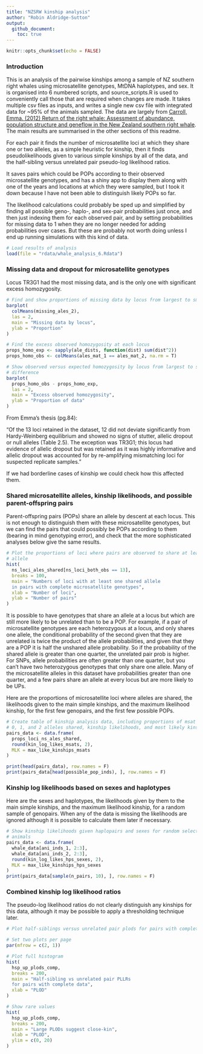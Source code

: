 ```yaml
---
title: "NZSRW kinship analysis"
author: "Robin Aldridge-Sutton"
output:   
  github_document:
    toc: true
---
```


```r
knitr::opts_chunk$set(echo = FALSE)
```

### Introduction

This is an analysis of the pairwise kinships among a sample of NZ southern right whales using microsatellite genotypes, MtDNA haplotypes, and sex.  It is organised into 6 numbered scripts, and source_scripts.R is used to conveniently call those that are required when changes are made.  It takes multiple csv files as inputs, and writes a single new csv file with integrated data for ~95% of the animals sampled. The data are largely from [Carroll, Emma. (2012) Return of the right whale: Assessment of abundance, population structure and geneflow in the New Zealand southern right whale](http://hdl.handle.net/2292/11541).  The main results are summarised in the other sections of this readme.

For each pair it finds the number of microsatellite loci at which they share one or two alleles, as a simple heuristic for kinship, then it finds pseudolikelihoods given to various simple kinships by all of the data, and the half-sibling versus unrelated pair pseudo-log likelihood ratios.  

It saves pairs which could be POPs according to their observed microsatellite genotypes, and has a shiny app to display them along with one of the years and locations at which they were sampled, but I took it down because I have not been able to distinguish likely POPs so far.

The likelihood calculations could probably be sped up and simplified by finding all possible geno-, haplo-, and sex-pair probabilities just once, and then just indexing them for each observed pair, and by setting probabilities for missing data to 1 when they are no longer needed for adding probabilities over cases.  But these are probably not worth doing unless I end up running simulations with this kind of data.

```r
# Load results of analysis
load(file = "rdata/whale_analysis_6.Rdata")
```

### Missing data and dropout for microsatellite genotypes

Locus TR3G1 had the most missing data, and is the only one with significant excess homozygosity.  

```r
# Find and show proportions of missing data by locus from largest to smallest
barplot(
  colMeans(missing_ales_2),
  las = 2,
  main = "Missing data by locus",
  ylab = "Proportion"
)
```

```r
# Find the excess observed homozygosity at each locus
props_homo_exp <- sapply(ale_dists, function(dist) sum(dist^2))
props_homo_obs <- colMeans(ales_mat_1 == ales_mat_2, na.rm = T)

# Show observed versus expected homozygosity by locus from largest to smallest
# difference
barplot(
  props_homo_obs - props_homo_exp,
  las = 2,
  main = "Excess observed homozygosity",
  ylab = "Proportion of data"
)
```

From Emma's thesis (pg.84):

"Of the 13 loci retained in the dataset, 12 did not deviate significantly from
Hardy-Weinberg equilibrium and showed no signs of stutter, allelic dropout or
null alleles (Table 2.5). The exception was TR3G1; this locus had evidence of
allelic dropout but was retained as it was highly informative and allelic
dropout was accounted for by re-amplifying mismatching loci for suspected
replicate samples."

If we had borderline cases of kinship we could check how this affected them.

### Shared microsatellite alleles, kinship likelihoods, and possible parent-offspring pairs

Parent-offspring pairs (POPs) share an allele by descent at each locus.  This is not enough to distinguish them with these microsatellite genotypes, but we can find the pairs that could possibly be POPs according to them (bearing in mind genotyping error), and check that the more sophisticated analyses below give the same results.

```r
# Plot the proportions of loci where pairs are observed to share at least one
# allele
hist(
  ns_loci_ales_shared[ns_loci_both_obs == 13],
  breaks = 100,
  main = "Numbers of loci with at least one shared allele 
  in pairs with complete microsatellite genotypes",
  xlab = "Number of loci",
  ylab = "Number of pairs"
)
```

It is possible to have genotypes that share an allele at a locus but which are still more likely to be unrelated than to be a POP.  For example, if a pair of  microsatellite genotypes are each heterozygous at a locus, and only shares one allele, the conditional probability of the second given that they are unrelated is twice the product of the allele probabilities, and given that they are a POP it is half the unshared allele probability.  So if the probability of the shared allele is greater than one quarter, the unrelated pair prob is higher.  For SNPs, allele probabilities are often greater than one quarter, but you can't have two heterozygous genotypes that only share one allele.  Many of the microsatellite alleles in this dataset have probabilities greater than one quarter, and a few pairs share an allele at every locus but are more likely to be UPs.

Here are the proportions of microsatellite loci where alleles are shared, the likelihoods given to the main simple kinships, and the maximum likelihood kinship, for the first few genopairs, and the first few possible POPs.

```r
# Create table of kinship analysis data, including proportions of msat loci with
# 0, 1, and 2 alleles shared, kinship likelihoods, and most likely kinship
pairs_data <- data.frame(
  props_loci_ns_ales_shared,
  round(kin_log_likes_msats, 2),
  MLK = max_like_kinships_msats
)

print(head(pairs_data), row.names = F)
print(pairs_data[head(possible_pop_inds), ], row.names = F)
```

### Kinship log likelihoods based on sexes and haplotypes

Here are the sexes and haplotypes, the likelihoods given by them to the main simple kinships, and the maximum likelihood kinship, for a random sample of genopairs.  When any of the data is missing the likelihoods are ignored although it is possible to calculate them later if necessary. 

```r
# Show kinship likelihoods given haplopairs and sexes for random selection of
# animals
pairs_data <- data.frame(
  whale_data[ani_inds_1, 2:3],
  whale_data[ani_inds_2, 2:3],
  round(kin_log_likes_hps_sexes, 2),
  MLK = max_like_kinships_hps_sexes
)
print(pairs_data[sample(n_pairs, 10), ], row.names = F)
```

### Combined kinship log likelihood ratios

The pseudo-log likelihood ratios do not clearly distinguish any kinships for this data, although it may be possible to apply a thresholding technique later.

```r
# Plot half-siblings versus unrelated pair plods for pairs with complete data

# Set two plots per page
par(mfrow = c(2, 1))

# Plot full histogram
hist(
  hsp_up_plods_comp, 
  breaks = 200,
  main = "Half-sibling vs unrelated pair PLLRs 
  for pairs with complete data",
  xlab = "PLOD"
)

# Show rare values
hist(
  hsp_up_plods_comp, 
  breaks = 200,
  main = "Large PLODs suggest close-kin",
  xlab = "PLOD",
  ylim = c(0, 20)
)
```